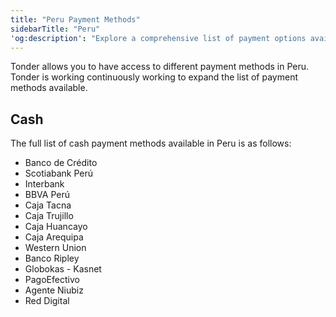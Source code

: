 ```yaml
---
title: "Peru Payment Methods"
sidebarTitle: "Peru"
'og:description': "Explore a comprehensive list of payment options available in Peru with Tonder, categorized by payment type."
---
```


Tonder allows you to have access to different payment methods in Peru. Tonder is working continuously working to expand the list of payment methods available. 

## Cash

The full list of cash payment methods available in Peru is as follows:

- Banco de Crédito
- Scotiabank Perú
- Interbank
- BBVA Perú
- Caja Tacna
- Caja Trujillo
- Caja Huancayo
- Caja Arequipa
- Western Union
- Banco Ripley
- Globokas - Kasnet
- PagoEfectivo
- Agente Niubiz
- Red Digital



